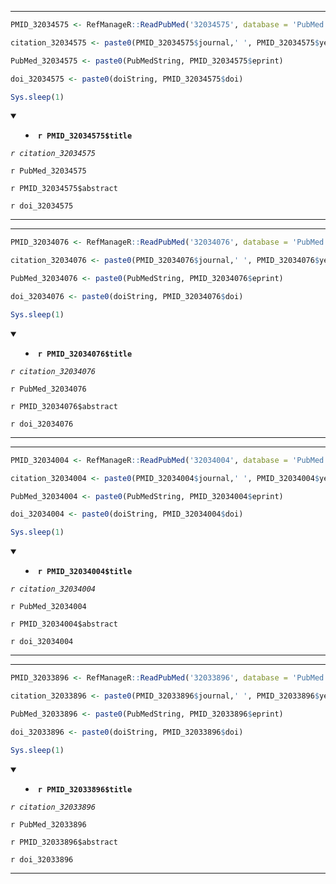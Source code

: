 

---

```r

PMID_32034575 <- RefManageR::ReadPubMed('32034575', database = 'PubMed')

citation_32034575 <- paste0(PMID_32034575$journal,' ', PMID_32034575$year, ' ', PMID_32034575$month,';', PMID_32034575$volume,'(', PMID_32034575$number,'):', PMID_32034575$pages)

PubMed_32034575 <- paste0(PubMedString, PMID_32034575$eprint)

doi_32034575 <- paste0(doiString, PMID_32034575$doi)

Sys.sleep(1)

```

<details open> <summary>
- **`r PMID_32034575$title`**
</summary> 

*`r citation_32034575`*

`r PubMed_32034575`

`r PMID_32034575$abstract`

`r doi_32034575`

</details>

---




---

```r

PMID_32034076 <- RefManageR::ReadPubMed('32034076', database = 'PubMed')

citation_32034076 <- paste0(PMID_32034076$journal,' ', PMID_32034076$year, ' ', PMID_32034076$month,';', PMID_32034076$volume,'(', PMID_32034076$number,'):', PMID_32034076$pages)

PubMed_32034076 <- paste0(PubMedString, PMID_32034076$eprint)

doi_32034076 <- paste0(doiString, PMID_32034076$doi)

Sys.sleep(1)

```

<details open> <summary>
- **`r PMID_32034076$title`**
</summary> 

*`r citation_32034076`*

`r PubMed_32034076`

`r PMID_32034076$abstract`

`r doi_32034076`

</details>

---




---

```r

PMID_32034004 <- RefManageR::ReadPubMed('32034004', database = 'PubMed')

citation_32034004 <- paste0(PMID_32034004$journal,' ', PMID_32034004$year, ' ', PMID_32034004$month,';', PMID_32034004$volume,'(', PMID_32034004$number,'):', PMID_32034004$pages)

PubMed_32034004 <- paste0(PubMedString, PMID_32034004$eprint)

doi_32034004 <- paste0(doiString, PMID_32034004$doi)

Sys.sleep(1)

```

<details open> <summary>
- **`r PMID_32034004$title`**
</summary> 

*`r citation_32034004`*

`r PubMed_32034004`

`r PMID_32034004$abstract`

`r doi_32034004`

</details>

---




---

```r

PMID_32033896 <- RefManageR::ReadPubMed('32033896', database = 'PubMed')

citation_32033896 <- paste0(PMID_32033896$journal,' ', PMID_32033896$year, ' ', PMID_32033896$month,';', PMID_32033896$volume,'(', PMID_32033896$number,'):', PMID_32033896$pages)

PubMed_32033896 <- paste0(PubMedString, PMID_32033896$eprint)

doi_32033896 <- paste0(doiString, PMID_32033896$doi)

Sys.sleep(1)

```

<details open> <summary>
- **`r PMID_32033896$title`**
</summary> 

*`r citation_32033896`*

`r PubMed_32033896`

`r PMID_32033896$abstract`

`r doi_32033896`

</details>

---


